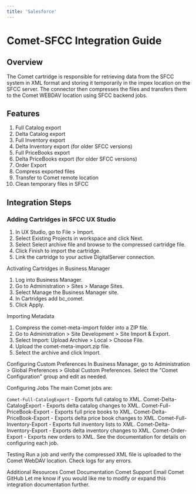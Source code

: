 ```yaml
---
title: 'Salesforce'
---
```

# Comet-SFCC Integration Guide

## Overview
The Comet cartridge is responsible for retrieving data from the SFCC system in XML format and storing it temporarily in the impex location on the SFCC server. The connector then compresses the files and transfers them to the Comet WEBDAV location using SFCC backend jobs.

## Features
  1. Full Catalog export
  2. Delta Catalog export
  3. Full Inventory export
  4. Delta Inventory export (for older SFCC versions)
  5. Full PriceBooks export
  6. Delta PriceBooks export (for older SFCC versions)
  7. Order Export
  8. Compress exported files
  9. Transfer to Comet remote location
  10. Clean temporary files in SFCC

## Integration Steps

### Adding Cartridges in SFCC UX Studio
  1. In UX Studio, go to File > Import.
  2. Select Existing Projects in workspace and click Next.
  3. Select Select archive file and browse to the compressed cartridge file.
  4. Click Finish to import the cartridge.
  5. Link the cartridge to your active DigitalServer connection.

Activating Cartridges in Business Manager
  1. Log into Business Manager.
  2. Go to Administration > Sites > Manage Sites.
  3. Select Manage the Business Manager site.
  4. In Cartridges add bc_comet.
  5. Click Apply.

Importing Metadata
  1. Compress the comet-meta-import folder into a ZIP file.
  2. Go to Administration > Site Development > Site Import & Export.
  3. Select Import: Upload Archive > Local > Choose File.
  4. Upload the comet-meta-import.zip file.
  5. Select the archive and click Import.

Configuring Custom Preferences
In Business Manager, go to Administration > Global Preferences > Global Custom Preferences. Select the "Comet Configuration" group and edit as needed.

Configuring Jobs
The main Comet jobs are:

`Comet-Full-CatalogExport` - Exports full catalog to XML.
Comet-Delta-CatalogExport - Exports delta catalog changes to XML.
Comet-Full-PriceBook-Export - Exports full price books to XML.
Comet-Delta-PriceBook-Export - Exports delta price book changes to XML.
Comet-Full-Inventory-Export - Exports full inventory lists to XML.
Comet-Delta-Inventory-Export - Exports delta inventory changes to XML.
Comet-Order-Export - Exports new orders to XML.
See the documentation for details on configuring each job.

Testing
Run a job and verify the compressed XML file is uploaded to the Comet WebDAV location. Check logs for any errors.

Additional Resources
Comet Documentation
Comet Support Email
Comet GitHub
Let me know if you would like me to modify or expand this integration documentation further.

